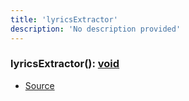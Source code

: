 ```yaml
---
title: 'lyricsExtractor'
description: 'No description provided'
---
```


### lyricsExtractor(): [void](https://developer.mozilla.org/en-US/docs/Web/JavaScript/Reference/Global_Objects/undefined)

- [Source](https://github.com/androz2091/discord-player/blob/ce04b3f4c6671029ce4d4aa9090e56ac7e7f5666/packages/extractor/src/extractors/LyricsExtractor.ts#L1)
